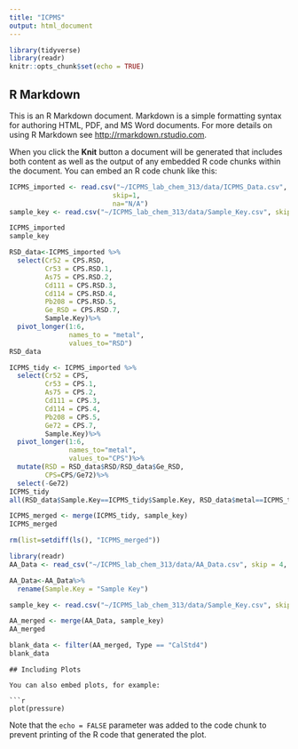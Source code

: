 ```yaml
---
title: "ICPMS"
output: html_document
---
```


```r
library(tidyverse)
library(readr)
knitr::opts_chunk$set(echo = TRUE)
```

## R Markdown

This is an R Markdown document. Markdown is a simple formatting syntax for authoring HTML, PDF, and MS Word documents. For more details on using R Markdown see <http://rmarkdown.rstudio.com>.

When you click the **Knit** button a document will be generated that includes both content as well as the output of any embedded R code chunks within the document. You can embed an R code chunk like this:

```r
ICPMS_imported <- read.csv("~/ICPMS_lab_chem_313/data/ICPMS_Data.csv",
                          skip=1,
                          na="N/A")
sample_key <- read.csv("~/ICPMS_lab_chem_313/data/Sample_Key.csv", skip=0)

ICPMS_imported
sample_key

RSD_data<-ICPMS_imported %>%
  select(Cr52 = CPS.RSD,
         Cr53 = CPS.RSD.1,
         As75 = CPS.RSD.2,
         Cd111 = CPS.RSD.3,
         Cd114 = CPS.RSD.4,
         Pb208 = CPS.RSD.5,
         Ge_RSD = CPS.RSD.7,
         Sample.Key)%>%
  pivot_longer(1:6,
               names_to = "metal",
               values_to="RSD")
RSD_data
```

```r
ICPMS_tidy <- ICPMS_imported %>%
  select(Cr52 = CPS,
         Cr53 = CPS.1,
         As75 = CPS.2,
         Cd111 = CPS.3,
         Cd114 = CPS.4,
         Pb208 = CPS.5,
         Ge72 = CPS.7,
         Sample.Key)%>%
  pivot_longer(1:6,
               names_to="metal",
               values_to="CPS")%>%
  mutate(RSD = RSD_data$RSD/RSD_data$Ge_RSD,
         CPS=CPS/Ge72)%>%
  select(-Ge72)
ICPMS_tidy
all(RSD_data$Sample.Key==ICPMS_tidy$Sample.Key, RSD_data$metal==ICPMS_tidy$metal)
```
```r
ICPMS_merged <- merge(ICPMS_tidy, sample_key)
ICPMS_merged
```
```r
rm(list=setdiff(ls(), "ICPMS_merged"))
```

```r
library(readr)
AA_Data <- read_csv("~/ICPMS_lab_chem_313/data/AA_Data.csv", skip = 4, na="N/A")

AA_Data<-AA_Data%>%
  rename(Sample.Key = "Sample Key")

sample_key <- read.csv("~/ICPMS_lab_chem_313/data/Sample_Key.csv", skip=0)

AA_merged <- merge(AA_Data, sample_key)
AA_merged

blank_data <- filter(AA_merged, Type == "CalStd4")
blank_data
```

```
## Including Plots

You can also embed plots, for example:

```r
plot(pressure)
```

Note that the `echo = FALSE` parameter was added to the code chunk to prevent printing of the R code that generated the plot.
